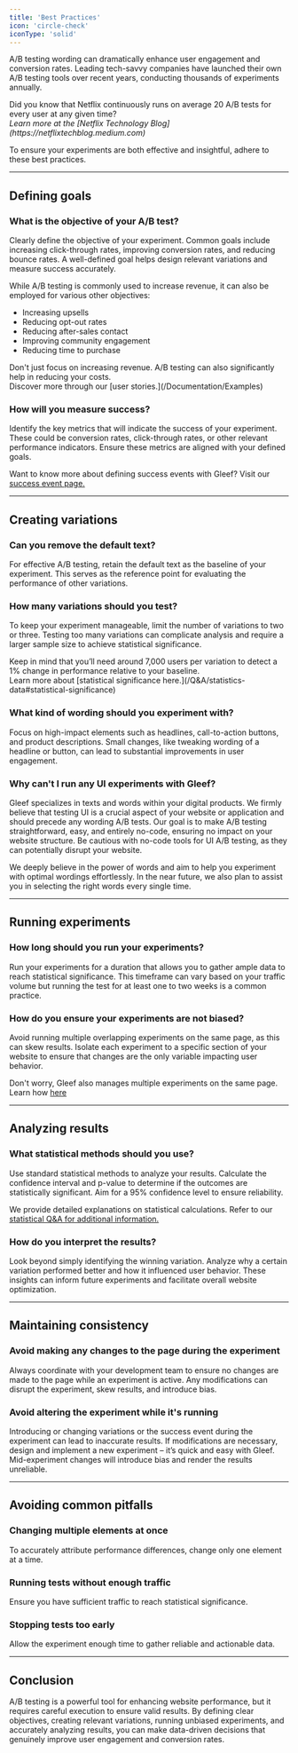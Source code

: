 ```yaml
---
title: 'Best Practices'
icon: 'circle-check'
iconType: 'solid'
---
```


A/B testing wording can dramatically enhance user engagement and conversion rates. Leading tech-savvy companies have launched their own A/B testing tools over recent years, conducting thousands of experiments annually.

<Tip>
    Did you know that Netflix continuously runs on average 20 A/B tests for every user at any given time?<br/>
    <i>Learn more at the [Netflix Technology Blog](https://netflixtechblog.medium.com)</i>
</Tip>

To ensure your experiments are both effective and insightful, adhere to these best practices.

---
## Defining goals

### What is the objective of your A/B test?
Clearly define the objective of your experiment. Common goals include increasing click-through rates, improving conversion rates, and reducing bounce rates. A well-defined goal helps design relevant variations and measure success accurately.

While A/B testing is commonly used to increase revenue, it can also be employed for various other objectives:
- Increasing upsells
- Reducing opt-out rates
- Reducing after-sales contact
- Improving community engagement
- Reducing time to purchase

<Tip>
    Don't just focus on increasing revenue. A/B testing can also significantly help in reducing your costs. <br/>
    Discover more through our [user stories.](/Documentation/Examples)
</Tip>

### How will you measure success?
Identify the key metrics that will indicate the success of your experiment. These could be conversion rates, click-through rates, or other relevant performance indicators. Ensure these metrics are aligned with your defined goals.

Want to know more about defining success events with Gleef? Visit our [success event page.](/how-to/success-event)

---
## Creating variations

### Can you remove the default text?
For effective A/B testing, retain the default text as the baseline of your experiment. This serves as the reference point for evaluating the performance of other variations.

### How many variations should you test?
To keep your experiment manageable, limit the number of variations to two or three. Testing too many variations can complicate analysis and require a larger sample size to achieve statistical significance.

<Info>
    Keep in mind that you’ll need around 7,000 users per variation to detect a 1% change in performance relative to your baseline. <br/>
    Learn more about [statistical significance here.](/Q&A/statistics-data#statistical-significance)
</Info>

### What kind of wording should you experiment with?
Focus on high-impact elements such as headlines, call-to-action buttons, and product descriptions. Small changes, like tweaking wording of a headline or button, can lead to substantial improvements in user engagement.

### Why can't I run any UI experiments with Gleef?
Gleef specializes in texts and words within your digital products. We firmly believe that testing UI is a crucial aspect of your website or application and should precede any wording A/B tests.
Our goal is to make A/B testing straightforward, easy, and entirely no-code, ensuring no impact on your website structure. Be cautious with no-code tools for UI A/B testing, as they can potentially disrupt your website.

We deeply believe in the power of words and aim to help you experiment with optimal wordings effortlessly. In the near future, we also plan to assist you in selecting the right words every single time.

---

## Running experiments

### How long should you run your experiments?
Run your experiments for a duration that allows you to gather ample data to reach statistical significance. This timeframe can vary based on your traffic volume but running the test for at least one to two weeks is a common practice.


### How do you ensure your experiments are not biased?
Avoid running multiple overlapping experiments on the same page, as this can skew results. Isolate each experiment to a specific section of your website to ensure that changes are the only variable impacting user behavior.

<Tip>Don't worry, Gleef also manages multiple experiments on the same page. Learn how [here](/Q&A/QA#multiple-experiments)</Tip>

---
## Analyzing results

### What statistical methods should you use?
Use standard statistical methods to analyze your results. Calculate the confidence interval and p-value to determine if the outcomes are statistically significant. Aim for a 95% confidence level to ensure reliability.

<Info>We provide detailed explanations on statistical calculations. Refer to our [statistical Q&A for additional information.](/Q&A/statistics-data)</Info>

### How do you interpret the results?
Look beyond simply identifying the winning variation. Analyze why a certain variation performed better and how it influenced user behavior. These insights can inform future experiments and facilitate overall website optimization.

---

## Maintaining consistency

### Avoid making any changes to the page during the experiment
Always coordinate with your development team to ensure no changes are made to the page while an experiment is active. Any modifications can disrupt the experiment, skew results, and introduce bias.

### Avoid altering the experiment while it's running
Introducing or changing variations or the success event during the experiment can lead to inaccurate results. If modifications are necessary, design and implement a new experiment – it’s quick and easy with Gleef. Mid-experiment changes will introduce bias and render the results unreliable.

---

## Avoiding common pitfalls

### Changing multiple elements at once
To accurately attribute performance differences, change only one element at a time.
### Running tests without enough traffic
Ensure you have sufficient traffic to reach statistical significance.
### Stopping tests too early
Allow the experiment enough time to gather reliable and actionable data.

---

## Conclusion
A/B testing is a powerful tool for enhancing website performance, but it requires careful execution to ensure valid results. By defining clear objectives, creating relevant variations, running unbiased experiments, and accurately analyzing results, you can make data-driven decisions that genuinely improve user engagement and conversion rates.